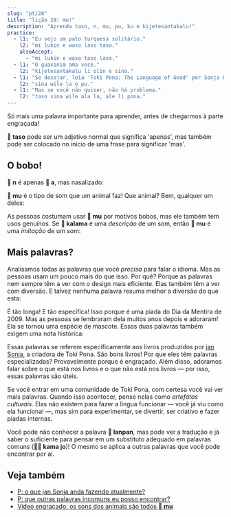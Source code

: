 ```yaml
---
slug: "pt/28"
title: "lição 28: mu!"
description: "Aprenda taso, n, mu, pu, ku e kijetesantakalu!"
practice:
  - l1: "Eu vejo um pato turquesa solitário."
    l2: "mi lukin e waso laso taso."
    alsoAccept:
      - "mi lukin e waso taso laso."
  - l1: "O guaxinim ama você."
    l2: "kijetesantakalu li olin e sina."
  - l1: "Se desejar, leia 'Toki Pona: The Language of Good' por Sonja Lang."
    l2: "sina wile la o pu."
  - l1: "Mas se você não quiser, não há problema."
    l2: "taso sina wile ala la, ale li pona."
---
```



Só mais uma palavra importante para aprender, antes de chegarmos à parte engraçada!

<List>
  <Word sl="taso" m="mas, apenas" />
</List>

**󱥨 taso** pode ser um adjetivo normal que significa 'apenas', mas também pode ser colocado no início de uma frase para significar 'mas'.

<List>
  <Sentence sl="mi awen wan taso." m="Eu continuo sozinho." />
  <Sentence sl="taso mi awen pilin pona." m="Mas mantenho o ânimo." />
</List>

## O bobo!

**󱦆 n** é apenas **󱤀 a**, mas nasalizado:

<List>
  <Word sl="n" m="hmm, hum" />
  <Sentence sl="n... mi sona ala." m="Hum... Eu não sei." />
</List>

**󱤹 mu** é o tipo de som que um animal faz! Que animal? Bem, qualquer um deles:

<List>
  <Word sl="mu" m="muu, miau, au-au, hiiiiin (relincho)..." />
  <Sentence sl="soweli mute! mu mu mu mu mu mu." m="Seis vacas! <a target='_blank' href='https://www.youtube.com/watch?v=xxClPfZDn-E'>Mu mu mu mu mu mu</a>." />
</List>

As pessoas costumam usar **󱤹 mu** por motivos bobos, mas ele também tem usos genuínos. Se **󱤕 kalama** é uma *descrição* de um som, então **󱤹 mu** é uma *imitação* de um som:

<List>
  <Sentence sl="mi kute e kalama suli." m="Ouvi um barulho alto." />
  <Sentence sl="mi kute e mu suli." m="Ouvi um bum alto." />
</List>

## Mais palavras?

Analisamos todas as palavras que você *precisa* para falar o idioma. Mas as pessoas usam um pouco mais do que isso. Por quê? Porque as palavras nem sempre têm a ver com o design mais eficiente. Elas também têm a ver com diversão. E talvez nenhuma palavra resuma melhor a diversão do que esta:

<List>
  <Word sl="kijetesantakalu" m="guaxinim; animal parecido com um guaxinim, como um cacomistlo, um panda vermelho ou um kinkajou" />
</List>

É tão longa! E tão específica! Isso porque é uma piada do Dia da Mentira de 2009. Mas as pessoas se lembraram dela muitos anos depois e adoraram! Ela se tornou uma espécie de mascote.
Essas duas palavras também exigem uma nota histórica:

<List>
  <Word sl="pu" m="(to interact with) <i>Toki Pona: The Language of Good (2014)</i>, por jan Sonja" />
  <Word sl="ku" m="(to interact with) <i>Toki Pona Dictionary (2021)</i>, por jan Sonja" />
</List>

Essas palavras se referem especificamente aos livros produzidos por [jan Sonja](https://tokipona.org), a criadora de Toki Pona. São bons livros! Por que eles têm palavras especializadas? Provavelmente porque é engraçado.
Além disso, adoramos falar sobre o que está nos livros e o que não está nos livros — por isso, essas palavras são úteis.

Se você entrar em uma comunidade de Toki Pona, com certesa você vai ver mais palavras. Quando isso acontecer, pense nelas como *artefatos culturais*. Elas não existem para fazer a língua funcionar — você já viu como ela funciona! —, mas sim para experimentar, se divertir, ser criativo e fazer piadas internas.

<List>
  <Sentence sl="kijetesantakalu tonsi li lanpan ala lanpan e soko?" m="O guaxinim não binário rouba cogumelos?" />
</List>

Você pode não conhecer a palavra **󱦅 lanpan**, mas pode ver a tradução e já saber o suficiente para pensar em um substituto adequado em palavras comuns (**󱤖󱤓 kama jo**)! O mesmo se aplica a outras palavras que você pode encontrar por aí.

<Practice exercises={frontmatter.practice} client:load />

## Veja também
* [P: o que jan Sonja anda fazendo atualmente?](pt/jan-sonja/)
* [P: que outras palavras incomuns eu posso encontrar?](pt/uncommon-words/)
* [Vídeo engraçado: os sons dos animais são todos **󱤹 mu**](https://www.youtube.com/watch?v=zh-kLJI43xw)
